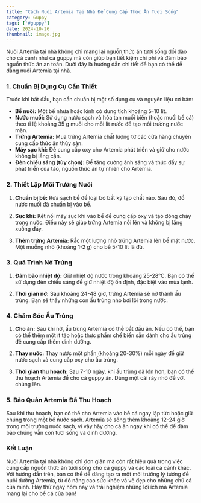 ```yaml
---
title: "Cách Nuôi Artemia Tại Nhà Để Cung Cấp Thức Ăn Tươi Sống"
category: Guppy
tags: ['#guppy']
date: 2024-10-26
thumbnail: image.jpg
---
```


Nuôi Artemia tại nhà không chỉ mang lại nguồn thức ăn tươi sống dồi dào cho cá cảnh như cá guppy mà còn giúp bạn tiết kiệm chi phí và đảm bảo nguồn thức ăn an toàn. Dưới đây là hướng dẫn chi tiết để bạn có thể dễ dàng nuôi Artemia tại nhà.

### 1. **Chuẩn Bị Dụng Cụ Cần Thiết**

Trước khi bắt đầu, bạn cần chuẩn bị một số dụng cụ và nguyên liệu cơ bản:

- **Bể nuôi:** Một bể nhựa hoặc kính có dung tích khoảng 5-10 lít.
- **Nước muối:** Sử dụng nước sạch và hòa tan muối biển (hoặc muối bể cá) theo tỉ lệ khoảng 35 g muối cho mỗi lít nước để tạo môi trường nước mặn.
- **Trứng Artemia:** Mua trứng Artemia chất lượng từ các cửa hàng chuyên cung cấp thức ăn thủy sản.
- **Máy sục khí:** Để cung cấp oxy cho Artemia phát triển và giữ cho nước không bị lắng cặn.
- **Đèn chiếu sáng (tùy chọn):** Để tăng cường ánh sáng và thúc đẩy sự phát triển của tảo, nguồn thức ăn tự nhiên cho Artemia.

### 2. **Thiết Lập Môi Trường Nuôi**

1. **Chuẩn bị bể:** Rửa sạch bể để loại bỏ bất kỳ tạp chất nào. Sau đó, đổ nước muối đã chuẩn bị vào bể.
   
2. **Sục khí:** Kết nối máy sục khí vào bể để cung cấp oxy và tạo dòng chảy trong nước. Điều này sẽ giúp trứng Artemia nổi lên và không bị lắng xuống đáy.

3. **Thêm trứng Artemia:** Rắc một lượng nhỏ trứng Artemia lên bề mặt nước. Một muỗng nhỏ (khoảng 1-2 g) cho bể 5-10 lít là đủ.

### 3. **Quá Trình Nở Trứng**

1. **Đảm bảo nhiệt độ:** Giữ nhiệt độ nước trong khoảng 25-28°C. Bạn có thể sử dụng đèn chiếu sáng để giữ nhiệt độ ổn định, đặc biệt vào mùa lạnh.

2. **Thời gian nở:** Sau khoảng 24-48 giờ, trứng Artemia sẽ nở thành ấu trùng. Bạn sẽ thấy những con ấu trùng nhỏ bơi lội trong nước.

### 4. **Chăm Sóc Ấu Trùng**

1. **Cho ăn:** Sau khi nở, ấu trùng Artemia có thể bắt đầu ăn. Nếu có thể, bạn có thể thêm một ít tảo hoặc thực phẩm chế biến sẵn dành cho ấu trùng để cung cấp thêm dinh dưỡng.

2. **Thay nước:** Thay nước một phần (khoảng 20-30%) mỗi ngày để giữ nước sạch và cung cấp oxy cho ấu trùng.

3. **Thời gian thu hoạch:** Sau 7-10 ngày, khi ấu trùng đã lớn hơn, bạn có thể thu hoạch Artemia để cho cá guppy ăn. Dùng một cái rây nhỏ để vớt chúng lên.

### 5. **Bảo Quản Artemia Đã Thu Hoạch**

Sau khi thu hoạch, bạn có thể cho Artemia vào bể cá ngay lập tức hoặc giữ chúng trong một bể nước sạch. Artemia sẽ sống thêm khoảng 12-24 giờ trong môi trường nước sạch, vì vậy hãy cho cá ăn ngay khi có thể để đảm bảo chúng vẫn còn tươi sống và dinh dưỡng.

### Kết Luận

Nuôi Artemia tại nhà không chỉ đơn giản mà còn rất hiệu quả trong việc cung cấp nguồn thức ăn tươi sống cho cá guppy và các loài cá cảnh khác. Với hướng dẫn trên, bạn có thể dễ dàng tạo ra một môi trường lý tưởng để nuôi dưỡng Artemia, từ đó nâng cao sức khỏe và vẻ đẹp cho những chú cá của mình. Hãy thử ngay hôm nay và trải nghiệm những lợi ích mà Artemia mang lại cho bể cá của bạn!